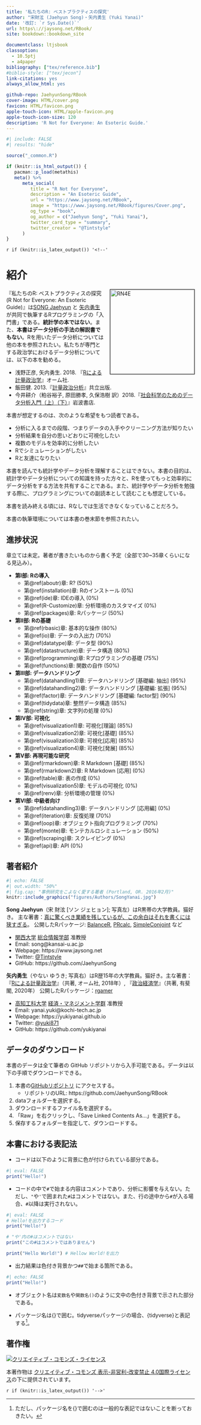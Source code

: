 ```yaml
--- 
title: '私たちのR: ベストプラクティスの探究'
author: "宋財泫 (Jaehyun Song)・矢内勇生 (Yuki Yanai)"
date: '改訂: `r Sys.Date()`'
url: https\://jaysong.net/RBook/
site: bookdown::bookdown_site

documentclass: ltjsbook
classoption:
  - 10.5ptj
  - a4paper
bibliography: ["tex/reference.bib"]
#biblio-style: ["tex/jecon"]
link-citations: yes
always_allow_html: yes

github-repo: JaehyunSong/RBook
cover-image: HTML/cover.png
favicon: HTML/favicon.png
apple-touch-icon: HTML/apple-favicon.png
apple-touch-icon-size: 120
description: 'R Not for Everyone: An Esoteric Guide.'
---
```


```r
#| include: FALSE
#| results: "hide"

source("_common.R")

if (knitr::is_html_output()) {
   pacman::p_load(metathis)
   meta() %>%
      meta_social(
         title = "R Not for Everyone",
         description = "An Esoteric Guide",
         url = "https://www.jaysong.net/RBook",
         image = "https://www.jaysong.net/RBook/figures/Cover.png",
         og_type = "book",
         og_author = c("Jaehyun Song", "Yuki Yanai"),
         twitter_card_type = "summary",
         twitter_creator = "@Tintstyle"
      )
}
```

`r if (knitr::is_latex_output()) '<!--'` 

# 紹介 {#preface .unnumbered}

<img src="figures/Cover.png" width="225" alt="RN4E" align="right" style="margin: 0 0 1em 1em; border-width: 1px; border-style: solid; border-color: black;" />

『私たちのR: ベストプラクティスの探究 (R Not for Everyone: An Esoteric Guide)』は[SONG Jaehyun](https://www.jaysong.net/) と [矢内勇生](https://yukiyanai.github.io) が共同で執筆するRプログラミングの「入門書」である。**統計学の本ではない**。また、**本書はデータ分析の手法の解説書でもない**。Rを用いたデータ分析については他の本を参照されたい。私たちが専門とする政治学におけるデータ分析については、以下の本を勧める。

- 浅野正彦, 矢内勇生. 2018. 『[Rによる計量政治学](https://www.ohmsha.co.jp/book/9784274223136/)』オーム社.
- 飯田健. 2013.『[計量政治分析](https://www.kyoritsu-pub.co.jp/bookdetail/9784320019249)』共立出版.
- 今井耕介（粕谷裕子, 原田勝孝, 久保浩樹 訳）2018.『[社会科学のためのデータ分析入門（上）（下）](https://www.iwanami.co.jp/book/b352348.html)』岩波書店.

本書が想定するのは、次のような希望をもつ読者である。

- 分析に入るまでの段階、つまりデータの入手やクリーニング方法が知りたい
- 分析結果を自分の思いどおりに可視化したい
- 複数のモデルを効率的に分析したい
- Rでシミュレーションがしたい
- Rと友達になりたい

本書を読んでも統計学やデータ分析を理解することはできない。本書の目的は、統計学やデータ分析についての知識を持った方々と、Rを使ってもっと効率的にデータ分析をする方法を共有することである。また、統計学やデータ分析を勉強する際に、プログラミングについての副読本として読むことも想定している。

本書を読み終える頃には、Rなしでは生活できなくなっていることだろう。

本書の執筆環境については本書の巻末節を参照されたい。

## 進捗状況 {-}

章立ては未定。著者が書きたいものから書く予定（全部で30~35章くらいになる見込み）。

- **第I部: Rの導入**
   - 第\@ref(aboutr)章: R? (50%)
   - 第\@ref(installation)章: Rのインストール (0%)
   - 第\@ref(ide)章: IDEの導入 (0%)
   - 第\@ref(R-Customize)章: 分析環境のカスタマイズ (0%)
   - 第\@ref(packages)章: Rパッケージ (50%)
- **第II部: Rの基礎**
   - 第\@ref(rbasic)章: 基本的な操作 (80%)
   - 第\@ref(io)章: データの入出力 (70%)
   - 第\@ref(datatype)章: データ型 (90%)
   - 第\@ref(datastructure)章: データ構造 (80%)
   - 第\@ref(programming)章: Rプログラミングの基礎 (75%)
   - 第\@ref(functions)章: 関数の自作 (50%)
- **第III部: データハンドリング**
   - 第\@ref(datahandling1)章: データハンドリング [基礎編: 抽出] (95%)
   - 第\@ref(datahandling2)章: データハンドリング [基礎編: 拡張] (95%)
   - 第\@ref(factor)章: データハンドリング [基礎編: factor型] (90%)
   - 第\@ref(tidydata)章: 整然データ構造 (85%)
   - 第\@ref(string)章: 文字列の処理 (0%)
- **第IV部: 可視化**
   - 第\@ref(visualization1)章: 可視化[理論] (85%)
   - 第\@ref(visualization2)章: 可視化[基礎] (85%)
   - 第\@ref(visualization3)章: 可視化[応用] (85%)
   - 第\@ref(visualization4)章: 可視化[発展] (85%)
- **第V部: 再現可能な研究**
   - 第\@ref(rmarkdown)章: R Markdown [基礎] (85%)
   - 第\@ref(rmarkdown2)章: R Markdown [応用] (0%)
   - 第\@ref(table)章: 表の作成 (0%)
   - 第\@ref(visualization5)章: モデルの可視化 (0%)
   - 第\@ref(renv)章: 分析環境の管理 (0%)
- **第VI部: 中級者向け**
   - 第\@ref(datahandling3)章: データハンドリング [応用編] (0%)
   - 第\@ref(iteration)章: 反復処理 (70%)
   - 第\@ref(oop)章: オブジェクト指向プログラミング (70%)
   - 第\@ref(monte)章: モンテカルロシミュレーション (50%)
   - 第\@ref(scraping)章: スクレイピング (0%)
   - 第\@ref(api)章: API (0%)

## 著者紹介 {-}

```r
#| echo: FALSE
#| out.width: "50%"
#| fig.cap: "事例研究をこよなく愛する著者 (Portland, OR. 2016年2月)"
knitr::include_graphics("figures/Authors/SongYanai.jpg")
```

**Song Jaehyun**（宋 財泫 [ソン ジェヒョン]; 写真左）はR黒帯の大学教員。猫好き。
主な著書：[真に驚くべき業績を残しているが、この余白はそれを書くには狭すぎる](https://ja.wikipedia.org/wiki/フェルマーの最終定理)。
公開したRパッケージ: [BalanceR](https://github.com/JaehyunSong/BalanceR), [PRcalc](https://github.com/JaehyunSong/PRcalc), [SimpleConjoint](https://github.com/JaehyunSong/SimpleConjoint) など

* [関西大学](https://www.kansai-u.ac.jp/) [総合情報学部](https://www.kansai-u.ac.jp/Fc_inf/) 准教授
* Email: song@kansai-u.ac.jp
* Webpage: https://www.jaysong.net
* Twitter: [\@Tintstyle](https://twitter.com/Tintstyle)
* GitHub: https://github.com/JaehyunSong

**矢内勇生**（やない ゆうき; 写真右）はR歴15年の大学教員。猫好き。主な著書：『[Rによる計量政治学](https://github.com/yukiyanai/quant-methods-R)』（共著, オーム社, 2018年）, 『[政治経済学](http://www.yuhikaku.co.jp/books/detail/9784641150799)』（共著, 有斐閣, 2020年）
公開したRパッケージ：[rgamer](https://github.com/yukiyanai/rgamer)

* [高知工科大学](https://www.kochi-tech.ac.jp/) [経済・マネジメント学群](https://www.kochi-tech.ac.jp/academics/mng/) 准教授 
* Email: yanai.yuki@kochi-tech.ac.jp
* Webpage: https://yukiyanai.github.io
* Twitter: [\@yuki871](https://twitter.com/yuki871)
* GitHub: https://github.com/yukiyanai

## データのダウンロード {-}

本書のデータは全て筆者の GitHub リポジトリから入手可能である。データは以下の手順でダウンロードできる。

1. 本書の[GitHubリポジトリ](https://github.com/JaehyunSong/RBook) にアクセスする。
    * リポジトリのURL: https://github.com/JaehyunSong/RBook
2. dataフォルダーを選択する。
3. ダウンロードするファイル名を選択する。
4. 「Raw」を右クリックし、「Save Linked Contents As...」を選択する。
5. 保存するフォルダーを指定して、ダウンロードする。

## 本書における表記法 {-}

* コードは以下のように背景に色が付けられている部分である。

```r
#| eval: FALSE
print("Hello!")
```

* コードの中で`#`で始まる内容はコメントであり、分析に影響を与えない。ただし、`"`や`'`で囲まれた`#`はコメントではない。また、行の途中から`#`が入る場合、`#`以降は実行されない。

```r
#| eval: FALSE
# Hello!を出力するコード
print("Hello!")

# "や'内の#はコメントではない
print("この#はコメントではありません")

print("Hello World!") # Hellow World!を出力
```

* 出力結果は色付き背景かつ`##`で始まる箇所である。

```r
#| echo: FALSE
print("Hello!")
```

* オブジェクト名は`変数名`や`関数名()`のように文中の色付き背景で示された部分である。

* パッケージ名は{}で囲む。tidyverseパッケージの場合、{tidyverse}と表記する[^package-name]。

[^package-name]: ただし、パッケージ名を{}で囲むのは一般的な表記ではないことを断っておきたい。

## 著作権 {-}

<a rel="license" href="http://creativecommons.org/licenses/by-nc-nd/4.0/"><img alt="クリエイティブ・コモンズ・ライセンス" style="border-width:0" src="https://i.creativecommons.org/l/by-nc-nd/4.0/88x31.png" /></a>

本著作物は [クリエイティブ・コモンズ 表示-非営利-改変禁止 4.0国際ライセンス](http://creativecommons.org/licenses/by-nc-nd/4.0/)の下に提供されています。

`r if (knitr::is_latex_output()) '-->'`
